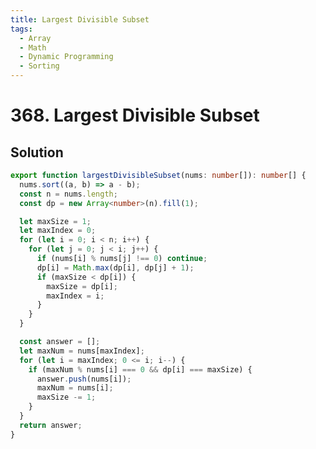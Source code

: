 ```yaml
---
title: Largest Divisible Subset
tags:
  - Array
  - Math
  - Dynamic Programming
  - Sorting
---
```


# 368. Largest Divisible Subset

<Badges>
  <LevelBadge level="medium" />
  <TopicBadge name="Array" slug="array" />
  <TopicBadge name="Math" slug="math" />
  <TopicBadge name="Dynamic Programming" slug="dynamic-programming" />
  <TopicBadge name="Sorting" slug="sorting" />
</Badges>

## Solution

```typescript filename="solution.ts" copy
export function largestDivisibleSubset(nums: number[]): number[] {
  nums.sort((a, b) => a - b);
  const n = nums.length;
  const dp = new Array<number>(n).fill(1);

  let maxSize = 1;
  let maxIndex = 0;
  for (let i = 0; i < n; i++) {
    for (let j = 0; j < i; j++) {
      if (nums[i] % nums[j] !== 0) continue;
      dp[i] = Math.max(dp[i], dp[j] + 1);
      if (maxSize < dp[i]) {
        maxSize = dp[i];
        maxIndex = i;
      }
    }
  }

  const answer = [];
  let maxNum = nums[maxIndex];
  for (let i = maxIndex; 0 <= i; i--) {
    if (maxNum % nums[i] === 0 && dp[i] === maxSize) {
      answer.push(nums[i]);
      maxNum = nums[i];
      maxSize -= 1;
    }
  }
  return answer;
}
```

<ProblemLink
  codingSite="leetcode"
  href="https://leetcode.com/problems/largest-divisible-subset"
  title="Largest Divisible Subset"
/>

